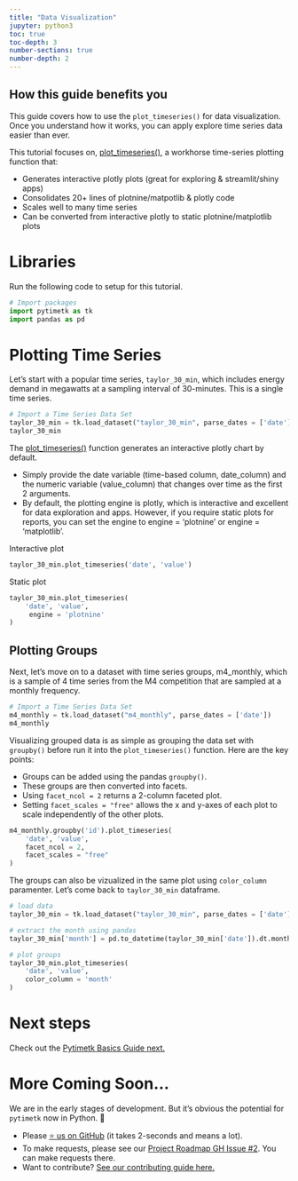 ```yaml
---
title: "Data Visualization"
jupyter: python3
toc: true
toc-depth: 3
number-sections: true
number-depth: 2
---
```


::: {.callout-note collapse="false"}
## How this guide benefits you

This guide covers how to use the `plot_timeseries()` for data visualization. Once you understand how it works, you can apply explore time series data easier than ever. 
:::

This tutorial focuses on, [plot_timeseries()](https://business-science.github.io/pytimetk/reference/plot_timeseries.html#timetk.plot_timeseries), a workhorse time-series plotting function that:

* Generates interactive plotly plots (great for exploring & streamlit/shiny apps)
* Consolidates 20+ lines of plotnine/matpotlib & plotly code
* Scales well to many time series
* Can be converted from interactive plotly to static plotnine/matplotlib plots

# Libraries

Run the following code to setup for this tutorial.

```python
# Import packages
import pytimetk as tk
import pandas as pd
```

# Plotting Time Series

Let’s start with a popular time series, `taylor_30_min`, which includes energy demand in megawatts at a sampling interval of 30-minutes. This is a single time series.

```python
# Import a Time Series Data Set
taylor_30_min = tk.load_dataset("taylor_30_min", parse_dates = ['date'])
taylor_30_min
```

The [plot_timeseries()](https://business-science.github.io/pytimetk/reference/plot_timeseries.html#timetk.plot_timeseries) function generates an interactive plotly chart by default.

* Simply provide the date variable (time-based column, date_column) and the numeric variable (value_column) that changes over time as the first 2 arguments.
* By default, the plotting engine is plotly, which is interactive and excellent for data exploration and apps. However, if you require static plots for reports, you can set the engine to engine = 'plotnine' or engine = 'matplotlib'.

Interactive plot
```python
taylor_30_min.plot_timeseries('date', 'value')
```

Static plot
```python
taylor_30_min.plot_timeseries(
    'date', 'value',
     engine = 'plotnine'
)
```

## Plotting Groups

Next, let’s move on to a dataset with time series groups, m4_monthly, which is a sample of 4 time series from the M4 competition that are sampled at a monthly frequency.

```python
# Import a Time Series Data Set
m4_monthly = tk.load_dataset("m4_monthly", parse_dates = ['date'])
m4_monthly
```

Visualizing grouped data is as simple as grouping the data set with `groupby()` before run it into the `plot_timeseries()` function. Here are the key points:

* Groups can be added using the pandas `groupby()`.
* These groups are then converted into facets.
* Using `facet_ncol = 2` returns a 2-column faceted plot.
* Setting `facet_scales = "free"` allows the x and y-axes of each plot to scale independently of the other plots.

```python
m4_monthly.groupby('id').plot_timeseries(
    'date', 'value', 
    facet_ncol = 2, 
    facet_scales = "free"
)
```


The groups can also be vizualized in the same plot using `color_column` paramenter. Let's come back to `taylor_30_min` dataframe.

```python
# load data
taylor_30_min = tk.load_dataset("taylor_30_min", parse_dates = ['date'])

# extract the month using pandas
taylor_30_min['month'] = pd.to_datetime(taylor_30_min['date']).dt.month

# plot groups
taylor_30_min.plot_timeseries(
    'date', 'value', 
    color_column = 'month'
)
```


# Next steps

Check out the [Pytimetk Basics Guide next.](/guides/02_timetk_concepts.html)

# More Coming Soon...

We are in the early stages of development. But it's obvious the potential for `pytimetk` now in Python. 🐍

- Please [⭐ us on GitHub](https://github.com/business-science/pytimetk) (it takes 2-seconds and means a lot). 
- To make requests, please see our [Project Roadmap GH Issue #2](https://github.com/business-science/pytimetk/issues/2). You can make requests there. 
- Want to contribute? [See our contributing guide here.](/contributing.html) 
